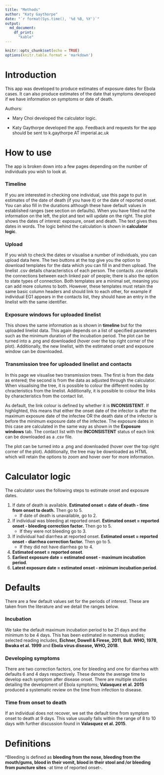 ```yaml
---
title: "Methods"
author: "Katy Gaythorpe"
date: "`r format(Sys.time(), '%d %B, %Y')`"
output: 
  md_document:
    df_print:
      "kable"
---
```


```r
knitr::opts_chunk$set(echo = TRUE)
options(knitr.table.format = 'markdown')
```

# Introduction

This app was developed to produce estimates of exposure dates for Ebola cases. It can also produce estimates of the date that symptoms developed if we have information on symptoms or date of death.

Authors: 

* Mary Choi developed the calculator logic.

* Katy Gaythorpe developed the app. Feedback and requests for the app should be sent to k.gaythorpe AT imperial.ac.uk


# How to use

The app is broken down into a few pages depending on the number of individuals you wish to look at.

### Timeline

If you are interested in checking one individual, use this page to put in estimates of the date of death (if you have it) or the date of reported onset. You can also fill in the durations although these have default values in established ranges (see section on defaults). When you have filled out the information on the left, the plot and text will update on the right. The plot shows the dates of interest: exposure, onset and death. The text gives thes dates in words. The logic behind the calculation is shown in **calculator logic**.

### Upload

If you wish to check the dates or visualise a number of individuals, you can upload data here. The two buttons at the top give you the option to download templates for the data which you can fill in and then upload. The linelist .csv details characteristics of each person. The contacts .csv details the connections between each linked pair of people; there is also the option to state types of connection. Both templates are a minimal set, meaning you can add more columns to both. However, these templates must retain the same basic column headers and should link to each other, for example if individual EG1 appears in the contacts list, they should have an entry in the linelist with the same identifier.

### Exposure windows for uploaded linelist

This shows the same information as is shown in **timeline** but for the uploaded linelist data. This again depends on a list of specified parameters such as the minimum duration of the incubation period. The plot can be turned into a .png and downloaded (hover over the top right corner of the plot). Additionally, the new linelist, with the estimated onset and exposure window can be downloaded.

### Transmission tree for uploaded linelist and contacts

In this page we visualise two transmission trees. The first is from the data as entered; the second is from the data as adjusted through the calculator. When visualising the tree, it is possible to colour the different nodes by chracteristics from the linelist. Additionally, it is possible to colour the links by characteristics from the contact list. 

As default, the link colour is defined by whether it is **INCONSISTENT**. If highlighted, this means that either the onset date of the infector is after the maximum exposure date of the infectee OR the death date of the infector is before the minimum exposure date of the infectee. The exposure dates in this case are calculated in the same way as shown in the **Exposure windows** tab. The contact list with the **INCONSISTENT** status of each link can be downloaded as a .csv file.

The plot can be turned into a .png and downloaded (hover over the top right corner of the plot). Additionally, the tree may be downloaded as HTML which will retain the options to zoom and hover over for more information.

# Calculator logic

The calculator uses the following steps to estimate onset and exposure dates.

1. If date of death is available. **Estimated onset = date of death - time from onset to death.** Then go to 5. 
    + If date of death is unavailable, go to 2.
2. If individual was bleeding at reported onset. **Estimated onset = reported onset - bleeding correction factor.** Then go to 5. 
    + If they were not bleeding go to 3.
3. If individual had diarrhea at reported onset. **Estimated onset = reported onset - diarrhea correction factor.** Then go to 5. 
    + If they did not have diarrhea go to 4.
4. **Estimated onset  = reported onset**.
5. **Earliest exposure date = estimated onset - maximum incubation period**.
6. **Latest exposure date = estimated onset - minimum incubation period**.

# Defaults

There are a few default values set for the periods of interest. These are taken from the literature and we detail the ranges below.

### Incubation

We take the default maximum incubation period to be 21 days and the minimum to be 4 days.
This has been estimated in numerous studies; selected reading includes, **Eichner, Dowell & Firese, 2011**, **Bull. WHO, 1978**, **Bwaka et al. 1999** and **Ebola virus disease, WHO, 2018**.


### Developing symptoms

There are two correction factors, one for bleeding and one for diarrhea with defaults 6 and 4 days respectively. These denote the average time to develop each symptom after disease onset. There are multiple studies detailing the development of Ebola symptoms; **Valasquez et al. 2015** produced a systematic review on the time from infection to disease.

### Time from onset to death

If an individual does not recover, we set the default time from symptom onset to death at 9 days. This value usually falls within the range of 8 to 10 days with further discussion found in **Valasquez et al. 2015**.

# Definitions

^Bleeding is defined as **bleeding from the nose, bleeding from the mouth/gums, blood in their vomit, blood in their stool and /or bleeding from puncture sites** -at time of reported onset-.